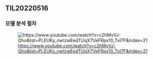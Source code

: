 ## TIL20220516

### 모델 분석 절차

![<https://www.youtube.com/watch?v=c2hMvVJ-Qho&list=PLEUKy_nwlzwEedTUqX7VeFRpx10_TxI7F&index=21>](images/paste-A2AC6834.png)
